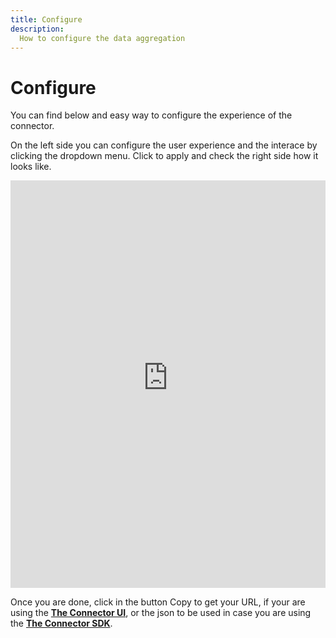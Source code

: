 ```yaml
---
title: Configure
description:
  How to configure the data aggregation
---
```


# Configure

You can find below and easy way to configure the experience of the connector.

On the left side you can configure the user experience and the interace by clicking the dropdown menu. Click to apply and check the right side how it looks like.

<iframe
    src="https://connector-sandbox.aggregation.zumrails.com/connector-setup"
    width="100%"
    height="652px"
    frameBorder="0"
    scrolling="no" >
</iframe>

Once you are done, click in the button Copy to get your URL, if your are using the **[The Connector UI](./connector-ui)**, or the json to be used in case you are using the **[The Connector SDK](./connector-sdk)**.
